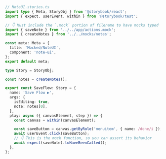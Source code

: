 ```ts
// NoteUI.stories.ts
import type { Meta, StoryObj } from '@storybook/react';
import { expect, userEvent, within } from '@storybook/test';

// 👇 Must include the `.mock` portion of filename to have mocks typed correctly
import { saveNote } from '../../app/actions.mock';
import { createNotes } from '../../mocks/notes';

const meta: Meta = {
  title: 'Mocked/NoteUI',
  component: 'note-ui',
};
export default meta;

type Story = StoryObj;

const notes = createNotes();

export const SaveFlow: Story = {
  name: 'Save Flow ▶',
  args: {
    isEditing: true,
    note: notes[0],
  },
  play: async ({ canvasElement, step }) => {
    const canvas = within(canvasElement);

    const saveButton = canvas.getByRole('menuitem', { name: /done/i });
    await userEvent.click(saveButton);
    // 👇 This is the mock function, so you can assert its behavior
    await expect(saveNote).toHaveBeenCalled();
  },
};
```
